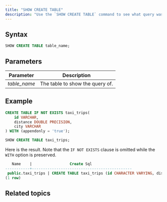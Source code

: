 ```yaml
---
title: "SHOW CREATE TABLE"
description: "Use the `SHOW CREATE TABLE` command to see what query was used to create the specified table."
---
```


## Syntax

```sql
SHOW CREATE TABLE table_name;
```

## Parameters

| Parameter     | Description                     |
| ------------- | ------------------------------- |
| _table\_name_ | The table to show the query of. |

## Example
```sql
CREATE TABLE IF NOT EXISTS taxi_trips(
    id VARCHAR,
    distance DOUBLE PRECISION,
    city VARCHAR
) WITH (appendonly = 'true');

SHOW CREATE TABLE taxi_trips;
```

Here is the result. Note that the `IF NOT EXISTS` clause is omitted while the `WITH` option is preserved.

```sql
   Name    |                 Create Sql
-----------+---------------------------------------------
 public.taxi_trips | CREATE TABLE taxi_trips (id CHARACTER VARYING, distance DOUBLE, city CHARACTER VARYING) WITH (appendonly = 'true')
(1 row)
```

## Related topics

<CardGroup>
  <Card
    title="SHOW CREATE MATERIALIZED VIEW"
    icon="eye"
    iconType="solid"
    href="/docs/current/sql-show-create-mv/"
  />

  <Card
    title="SHOW CREATE VIEW"
    icon="eye"
    iconType="solid"
    href="/docs/current/sql-show-create-view/"
  />

</CardGroup>
